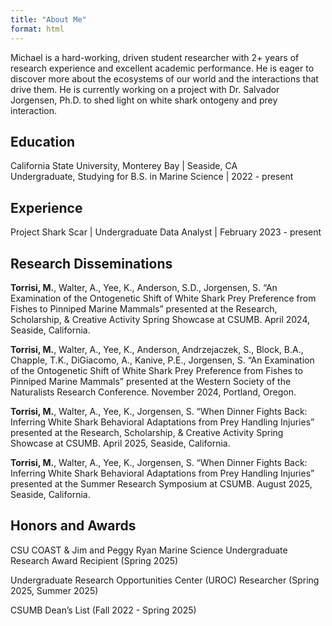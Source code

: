 ```yaml
---
title: "About Me"
format: html
---
```


Michael is a hard-working, driven student researcher with 2+ years of research experience and excellent academic performance. He is eager to discover more about the ecosystems of our world and the interactions that drive them. He is currently working on a project with Dr. Salvador Jorgensen, Ph.D. to shed light on white shark ontogeny and prey interaction.

## Education

California State University, Monterey Bay \| Seaside, CA\
Undergraduate, Studying for B.S. in Marine Science \| 2022 - present

## Experience

Project Shark Scar \| Undergraduate Data Analyst \| February 2023 - present

## Research Disseminations

**Torrisi, M.**, Walter, A., Yee, K., Anderson, S.D., Jorgensen, S. “An Examination of the Ontogenetic Shift of White Shark Prey Preference from Fishes to Pinniped Marine Mammals” presented at the Research, Scholarship, & Creative Activity Spring Showcase at CSUMB. April 2024, Seaside, California.

**Torrisi, M.**, Walter, A., Yee, K., Anderson, Andrzejaczek, S., Block, B.A., Chapple, T.K., DiGiacomo, A., Kanive, P.E., Jorgensen, S. “An Examination of the Ontogenetic Shift of White Shark Prey Preference from Fishes to Pinniped Marine Mammals” presented at the Western Society of the Naturalists Research Conference. November 2024, Portland, Oregon.

**Torrisi, M.**, Walter, A., Yee, K., Jorgensen, S. “When Dinner Fights Back: Inferring White Shark Behavioral Adaptations from Prey Handling Injuries” presented at the Research, Scholarship, & Creative Activity Spring Showcase at CSUMB. April 2025, Seaside, California.

**Torrisi, M.**, Walter, A., Yee, K., Jorgensen, S. “When Dinner Fights Back: Inferring White Shark Behavioral Adaptations from Prey Handling Injuries” presented at the Summer Research Symposium at CSUMB. August 2025, Seaside, California.

## Honors and Awards

CSU COAST & Jim and Peggy Ryan Marine Science Undergraduate Research Award Recipient (Spring 2025)

Undergraduate Research Opportunities Center (UROC) Researcher (Spring 2025, Summer 2025)

CSUMB Dean’s List (Fall 2022 - Spring 2025)

